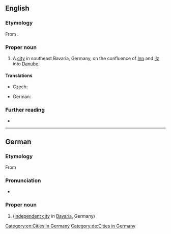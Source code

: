 ==English==
===Etymology===
From {{bor|en|de|Passau}}.
===Proper noun===
{{en-proper noun}}

# A [[city]] in southeast Bavaria, Germany, on the confluence of [[Inn]] and [[Ilz]] into [[Danube]].

====Translations====
{{trans-top|city}}
* Czech: {{t+|cs|Pasov|m}}
{{trans-mid}}
* German: {{t+|de|Passau|n}}
{{trans-bottom}}

===Further reading===
* {{pedialite|Passau}}

[[Category:en:Cities in Germany]]

----

==German==
{{wikipedia}}
{{wikipedia|lang=de}}

===Etymology===
From {{der|de|la|Castra Batavis}}

===Pronunciation===
* {{audio|de|De-Passau.ogg|Audio}}

===Proper noun===
{{de-proper noun|n|Passaus}}

# {{l|en|Passau}} ([[independent city]] in [[Bavaria]], Germany)

[[Category:de:Cities in Germany]]